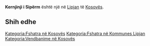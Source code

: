 {{Fshat në 
 | Emri                = Kernjinji i Sipërm
 | EmriAlt                = 
 | NAME_SHORT_FORM=      
 | NAME_GENERIC=      
 | NAME_SORT_NAME_RO=      KERNJINJIISIPERM
 | FULL_NAME_RO = Kernjinji i Sipërm
 | FULL_NAME_ND_RO=Kernjinji i Siperm
 | SORT_NAME_RG=KERNJINJIISIPERM
 | FULL_NAME_RG=Kernjinji i Sipërm
 | FULL_NAME_ND_RG=Kernjinji i Siperm
 | SRP_NAME_SHORT_FORM=      
 | SRP_NAME_GENERIC=      
 | SRP_NAME_SORT_NAME_RO=      
 | SRP_FULL_NAME_RO = 
 | SRP_FULL_NAME_ND_RO=
 | SRP_SORT_NAME_RG=
 | SRP_FULL_NAME_RG=
 | SRP_FULL_NAME_ND_RG=
 | Emri (Rasa dhanore) = 
 | Figura              = 
 | Shteti              = Kosovo
 | Komuna              = Lipjan
 | Kodi postar         = 
 | Sipërfaqja          = 

 | Popullsia           = 

 | Regj. i popullsisë  = 
 | Dend. e popullsisë  = 
 | Faqja zyrtare       = 
 <!--- Koordinatat ----> 
 | Gjerësia            = 43.120278
 | Gjatësia            = 20.781111
 | Lartësia            = 
}}
'''Kernjinji i Sipërm''' është një [[]] në [[Lipjan]] të [[Kosovës]].

<!-- == Gjeografia == -->
<!-- == Historia == -->
<!-- == Demografia == -->
== Shih edhe ==
{{Komuna Lipjan}}
{{Kosovo-Administrata-Cung}}

[[Kategoria:Fshatra në Kosovës]]
[[Kategoria:Fshatra në Kommunes Lipjan]]
[[Kategoria:Vendbanime në Kosovës]]